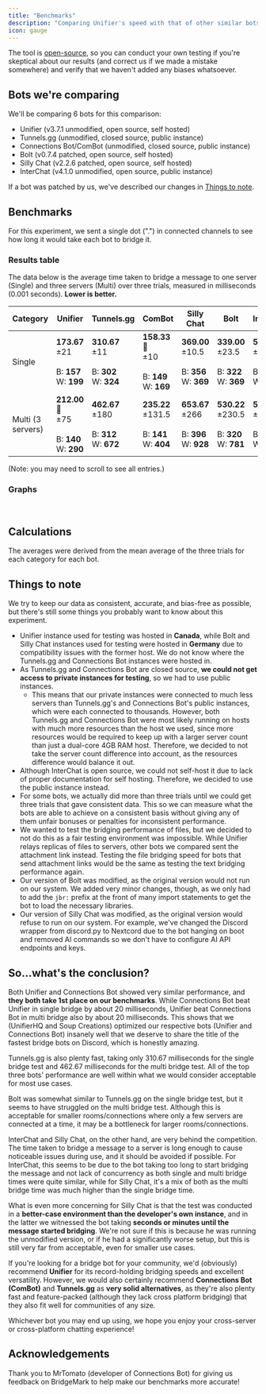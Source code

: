 ```yaml
---
title: "Benchmarks"
description: "Comparing Unifier's speed with that of other similar bots."
icon: gauge
---
```


The tool is [open-source](https://github.com/greeeen-dev/bridgemark/), so you can conduct your own testing if you're skeptical about our results (and correct us if we made a mistake somewhere) and verify that we haven't added any biases whatsoever.

## Bots we're comparing

We'll be comparing 6 bots for this comparison:

- Unifier (v3.7.1 unmodified, open source, self hosted)
- Tunnels.gg (unmodified, closed source, public instance)
- Connections Bot/ComBot (unmodified, closed source, public instance)
- Bolt (v0.7.4 patched, open source, self hosted)
- Silly Chat (v2.2.6 patched, open source, self hosted)
- InterChat (v4.1.0 unmodified, open source, public instance)

If a bot was patched by us, we've described our changes in [Things to note](#things-to-note).

## Benchmarks

For this experiment, we sent a single dot (".") in connected channels to see how long it would take each bot to bridge it.

### Results table

The data below is the average time taken to bridge a message to one server (Single) and three servers (Multi) over three trials, measured in milliseconds (0.001 seconds). **Lower is better.**

| Category          | Unifier                                                                                                                                                                                                                                                                                                                                                                                                                                                                                                                                           | Tunnels.gg                                                 | ComBot                                                       | Silly Chat                                                  | Bolt                                                         | InterChat                                                   |
| ----------------- | ------------------------------------------------------------------------------------------------------------------------------------------------------------------------------------------------------------------------------------------------------------------------------------------------------------------------------------------------------------------------------------------------------------------------------------------------------------------------------------------------------------------------------------------------- | ---------------------------------------------------------- | ------------------------------------------------------------ | ----------------------------------------------------------- | ------------------------------------------------------------ | ----------------------------------------------------------- |
| Single            | **<Tooltip tip="Average time taken to bridge messages.">173.67</Tooltip>**<br /><Tooltip tip="Uncertainty (calculated using (max-min)/2). Lower uncertainties suggest better consistency across servers.">±21</Tooltip><br /><br />B: **<Tooltip tip="Shortest time taken to bridge one message to a connected channel, not shortest average time taken for each trial.">157</Tooltip>**<br />W: **<Tooltip tip="Longest time taken to bridge one message to a connected channel, not longest average time taken for each trial.">199</Tooltip>** | **310.67**<br />±11<br /><br />B: **302**<br />W: **324**  | **158.33 👑**<br />±10<br /><br />B: **149**<br />W: **169** | **369.00**<br />±10.5<br /><br />B: **356**<br />W: **369** | **339.00**<br />±23.5<br /><br />B: **322**<br />W: **369**  | **565.33**<br />±26<br /><br />B: **537**<br />W: **589**   |
| Multi (3 servers) | **212.00 👑**<br />±75<br /><br />B: **140**<br />W: **<Tooltip tip="For some bots, the worst multi-bridge performance may be significantly higher than the best performance and average performance, as they bridge to servers sequentially rather than concurrently.">290</Tooltip>**                                                                                                                                                                                                                                                              | **462.67**<br />±180<br /><br />B: **312**<br />W: **672** | **235.22**<br />±131.5<br /><br />B: **141**<br />W: **404** | **653.67**<br />±266<br /><br />B: **396**<br />W: **928**  | **530.22**<br />±230.5<br /><br />B: **320**<br />W: **781** | **570.78**<br />±75.5<br /><br />B: **486**<br />W: **637** |

(Note: you may need to scroll to see all entries.)

### Graphs

<Frame caption="A column graph showing the performance of the 6 bots compared. Lower is better."><img src="../assets/images/Screenshot 2024-11-27 at 13.28.10.png" alt="" /></Frame>

<Frame caption="A column graph showing the performance of the top 2 bots. Lower is better."><img src="../assets/images/Screenshot 2024-11-27 at 13.28.18.png" alt="" /></Frame>

## Calculations

The averages were derived from the mean average of the three trials for each category for each bot.

## Things to note

We try to keep our data as consistent, accurate, and bias-free as possible, but there's still some things you probably want to know about this experiment.

- Unifier instance used for testing was hosted in **Canada**, while Bolt and Silly Chat instances used for testing were hosted in **Germany** due to compatibility issues with the former host. We do not know where the Tunnels.gg and Connections Bot instances were hosted in.
- As Tunnels.gg and Connections Bot are closed source, **we could not get access to private instances for testing**, so we had to use public instances.
  - This means that our private instances were connected to much less servers than Tunnels.gg's and Connections Bot's public instances, which were each connected to thousands. However, both Tunnels.gg and Connections Bot were most likely running on hosts with much more resources than the host we used, since more resources would be required to keep up with a larger server count than just a dual-core 4GB RAM host. Therefore, we decided to not take the server count difference into account, as the resources difference would balance it out.
- Although InterChat is open source, we could not self-host it due to lack of proper documentation for self hosting. Therefore, we decided to use the public instance instead.
- For some bots, we actually did more than three trials until we could get three trials that gave consistent data. This so we can measure what the bots are able to achieve on a consistent basis without giving any of them unfair bonuses or penalties for inconsistent performance.
- We wanted to test the bridging performance of files, but we decided to not do this as a fair testing environment was impossible. While Unifier relays replicas of files to servers, other bots we compared sent the attachment link instead. Testing the file bridging speed for bots that send attachment links would be the same as testing the text bridging performance again.
- Our version of Bolt was modified, as the original version would not run on our system. We added very minor changes, though, as we only had to add the `jbr:` prefix at the front of many import statements to get the bot to load the necessary libraries.
- Our version of Silly Chat was modified, as the original version would refuse to run on our system. For example, we've changed the Discord wrapper from discord.py to Nextcord due to the bot hanging on boot and removed AI commands so we don't have to configure AI API endpoints and keys.

## So...what's the conclusion?

Both Unifier and Connections Bot showed very similar performance, and **they both take 1st place on our benchmarks**. While Connections Bot beat Unifier in single bridge by about 20 milliseconds, Unifier beat Connections Bot in multi bridge also by about 20 milliseconds. This shows that we (UnifierHQ and Soup Creations) optimized our respective bots (Unifier and Connections Bot) insanely well that we deserve to share the title of the fastest bridge bots on Discord, which is honestly amazing.

Tunnels.gg is also plenty fast, taking only 310.67 milliseconds for the single bridge test and 462.67 milliseconds for the multi bridge test. All of the top three bots' performance are well within what we would consider acceptable for most use cases.

Bolt was somewhat similar to Tunnels.gg on the single bridge test, but it seems to have struggled on the multi bridge test. Although this is acceptable for smaller rooms/connections where only a few servers are connected at a time, it may be a bottleneck for larger rooms/connections.

InterChat and Silly Chat, on the other hand, are very behind the competition. The time taken to bridge a message to a server is long enough to cause noticeable issues during use, and it should be avoided if possible. For InterChat, this seems to be due to the bot taking too long to start bridging the message and not lack of concurrency as both single and multi bridge times were quite similar, while for Silly Chat, it's a mix of both as the multi bridge time was much higher than the single bridge time.

What is even more concerning for Silly Chat is that the test was conducted in a **better-case environment than the developer's own instance**, and in the latter we witnessed the bot taking **seconds or minutes until the message started bridging**. We're not sure if this is because he was running the unmodified version, or if he had a significantly worse setup, but this is still very far from acceptable, even for smaller use cases.

If you're looking for a bridge bot for your community, we'd (obviously) recommend **Unifier** for its record-holding bridging speeds and excellent versatility. However, we would also certainly recommend **Connections Bot (ComBot)** and **Tunnels.gg** as **very solid alternatives**, as they're also plenty fast and feature-packed (although they lack cross platform bridging) that they also fit well for communities of any size.

Whichever bot you may end up using, we hope you enjoy your cross-server or cross-platform chatting experience\!

## Acknowledgements

Thank you to MrTomato (developer of Connections Bot) for giving us feedback on BridgeMark to help make our benchmarks more accurate\!